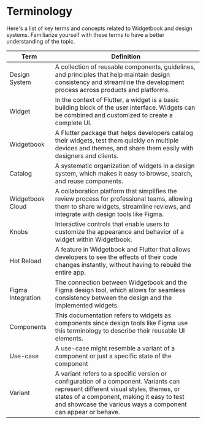 # Terminology

Here's a list of key terms and concepts related to Widgetbook and design systems. Familiarize yourself with these terms to have a better understanding of the topic.

| Term               | Definition                                                                                                                                                                                                                                       |
| ------------------ | ------------------------------------------------------------------------------------------------------------------------------------------------------------------------------------------------------------------------------------------------ |
| Design System      | A collection of reusable components, guidelines, and principles that help maintain design consistency and streamline the development process across products and platforms.                                                                      |
| Widget             | In the context of Flutter, a widget is a basic building block of the user interface. Widgets can be combined and customized to create a complete UI.                                                                                             |
| Widgetbook         | A Flutter package that helps developers catalog their widgets, test them quickly on multiple devices and themes, and share them easily with designers and clients.                                                                               |
| Catalog            | A systematic organization of widgets in a design system, which makes it easy to browse, search, and reuse components.                                                                                                                            |
| Widgetbook Cloud   | A collaboration platform that simplifies the review process for professional teams, allowing them to share widgets, streamline reviews, and integrate with design tools like Figma.                                                              |
| Knobs              | Interactive controls that enable users to customize the appearance and behavior of a widget within Widgetbook.                                                                                                                                   |
| Hot Reload         | A feature in Widgetbook and Flutter that allows developers to see the effects of their code changes instantly, without having to rebuild the entire app.                                                                                         |
| Figma Integration  | The connection between Widgetbook and the Figma design tool, which allows for seamless consistency between the design and the implemented widgets.                                                                                               |
| Components         | This documentation refers to widgets as components since design tools like Figma use this terminology to describe their reusable UI elements.                                                                                                    |
| Use-case           | A use-case might resemble a variant of a component or just a specific state of the component                                                                                                                                                     |
| Variant            | A variant refers to a specific version or configuration of a component. Variants can represent different visual styles, themes, or states of a component, making it easy to test and showcase the various ways a component can appear or behave. |
